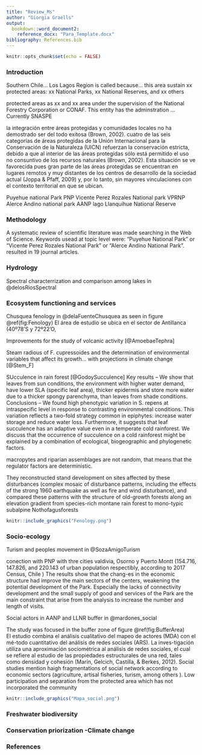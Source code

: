```yaml
---
title: "Review_Ms"
author: "Giorgia Graells"
output:
  bookdown::word_document2:
    reference_docx: "Para_Template.docx"
bibliography: References.bib
---
```


```r
knitr::opts_chunk$set(echo = FALSE)
```

### Introduction

Southern Chile...
Los Lagos Region is called because...
this area sustain xx protected areas: xx National Parks, xx National Reserves, and xx others

protected areas as xx and xx area under the supervision of the National Forestry Corporation or CONAF. This entity has the adminstration ...
Currently SNASPE

la integración entre áreas protegidas y comunidades locales no ha demostrado ser del todo exitosa (Brown, 2002).
cuatro de las seis categorías de áreas protegidas de la Unión Internacional para la Conservación de la Naturaleza (UICN) refuerzan la conservación estricta, debido a que al interior de las áreas protegidas sólo está permitido el uso no consuntivo de los recursos naturales (Brown, 2002). Esta situación se ve favorecida pues gran parte de las áreas protegidas se encuentran en lugares remotos y muy distantes de los centros de desarrollo de la sociedad actual (Joppa & Pfaff, 2009) y, por lo tanto, sin mayores vinculaciones con el contexto territorial en que se ubican.

Puyehue national Park PNP
Vicente Perez Rozales National park VPRNP
Alerce Andino national park AANP
lago Llanquihue National Reserve

### Methodology

A systematic review of scientific literature was made searching in the Web of Science. Keywords usead at topic level were: "Puyehue National Park" or "Vicente Perez Rozales National Park" or "Alerce Andino National Park".  resulted in 19 journal articles.


### Hydrology

Spectral characterrization and comparison among lakes in @delosRiosSpectral

### Ecosystem functioning and services

Chusquea fenology in @delaFuenteChusquea as seen in figure \@ref(fig:Fenology) 
El área de estudio se ubica en el sector de Antillanca (40º78’S y 72º22’O,

Improvements for the study of volcanic activity [@AmoebaeTephra]

Steam radious of F. cupressoides and the determination of environmental variables that affect its growth... with projections in climate change [@Stem_F]

SUcculence in rain forest [@GodoySucculence]
Key results – We show that leaves from sun conditions, the environment with higher water demand, have lower SLA (specific leaf area), thicker epidermis and store more water due to a thicker spongy parenchyma, than leaves from shade conditions. Conclusions  –  We  found  high  phenotypic  variation  in  S.  repens at intraspecific level in response to contrasting environmental conditions. This variation reflects a two-fold strategy common in epiphytes: increase water storage and reduce water loss. Furthermore, it suggests that leaf succulence has an adaptive value even in a temperate cold rainforest. We discuss that the occurrence of succulence on a cold rainforest might be explained by a combination of ecological, biogeographic and phylogenetic factors.

macropytes  and  riparian  assemblages  are  not  random,  that means  that  the  regulator  factors  are  deterministic. 


They reconstructed stand development on sites affected by these disturbances (complex mosaic of disturbance patterns, including the effects of the strong 1960 earthquake as well as fire and wind disturbance), and compared these patterns with the structure of old-growth forests along an elevation gradient from species-rich montane rain forest to mono-typic subalpine Nothofagusforests

```r
knitr::include_graphics("Fenology.png")
```

### Socio-ecology

Turism and peoples movement in @SozaAmigoTurism

conection with PNP with thre cities valdivia, Osorno y Puerto Montt (154.716, 147.826, and 220.143 of urban population respectibly, according to 2017 Census, Chile )
The results show that the chang-es in the economic structure had improve the main sectors of the centers, weakening the potential development of the Park. Especially the lacks of connectivity development and the small supply of good and services of the Park are the main constraint that arise from the analysis to increase the number and length of visits. 


Social actors in AANP and LLNR buffer in @mardones_social

The study was focused in the buffer zone of figure \@ref(fig:BufferArea)  
El estudio combina el análisis cualitativo del mapeo de actores (MDA) con el mé-todo cuantitativo del análisis de redes sociales (ARS).
La inves-tigación utiliza una aproximación sociométrica al análisis de redes sociales, el cual se refiere al estudio de las propiedades estructurales de una red, tales como densidad y cohesión (Marín, Gelcich, Castilla, & Berkes, 2012). 
Social studies mention haigh fragmentations of social network according to economic sectors (agriculture, artisal fisheries, turism, among others ). 
Low participation and separation from the protected area which has not incorporated the community 

```r
knitr::include_graphics("Mapa_social.png")
```



### Freshwater biodiversity

### Conservation priorization -Climate change

### References